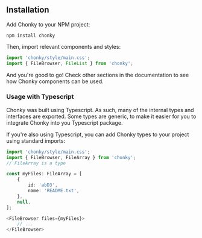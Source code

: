 
<Meta title="0 Chonky Overview|Installation &amp; usage" />

<ChonkyHeader />

## Installation

Add Chonky to your NPM project:

```shell
npm install chonky
```

Then, import relevant components and styles:

```js
import 'chonky/style/main.css';
import { FileBrowser, FileList } from 'chonky';
```

And you're good to go! Check other sections in the documentation to see how Chonky
components can be used.

### Usage with Typescript

Chonky was built using Typescript. As such, many of the internal types and interfaces
are exported. Some types are generic, to make it easier for you to integrate Chonky
into you Typescript package.

If you're also using Typescript, you can add Chonky types to your project using
standard
imports:

```ts
import 'chonky/style/main.css';
import { FileBrowser, FileArray } from 'chonky';
// FileArray is a type

const myFiles: FileArray = [
    {
        id: 'abD3',
        name: 'README.txt',
    },
    null,
];

<FileBrowser files={myFiles}>
    // ...
</FileBrowser>
```
